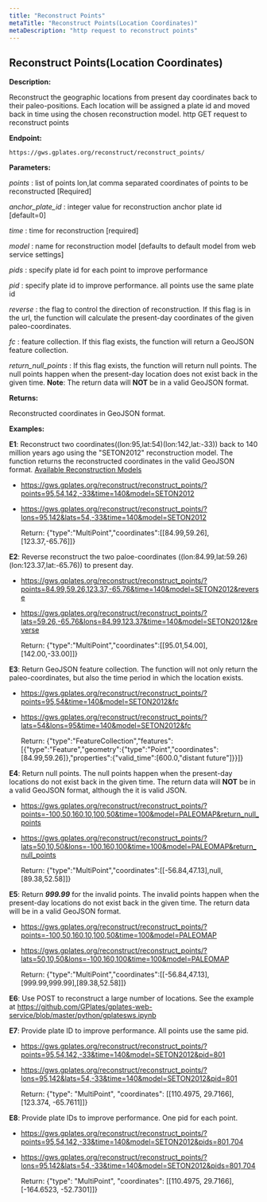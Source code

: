 ```yaml
---
title: "Reconstruct Points"
metaTitle: "Reconstruct Points(Location Coordinates)"
metaDescription: "http request to reconstruct points"
---
```


## Reconstruct Points(Location Coordinates)

**Description:**

Reconstruct the geographic locations from present day coordinates back to their paleo-positions. 
Each location will be assigned a plate id and moved back in time using the chosen reconstruction model.
http GET request to reconstruct points

**Endpoint:**
    
    https://gws.gplates.org/reconstruct/reconstruct_points/
    
**Parameters:**

*points* : list of points lon,lat comma separated coordinates of points to be reconstructed [Required]

*anchor_plate_id* : integer value for reconstruction anchor plate id [default=0]

*time* : time for reconstruction [required]

*model* : name for reconstruction model [defaults to default model from web service settings]

*pids* : specify plate id for each point to improve performance

*pid* : specify plate id to improve performance. all points use the same plate id

*reverse* : the flag to control the direction of reconstruction. If this flag is in the url, 
the function will calculate the present-day coordinates of the given paleo-coordinates.

*fc* : feature collection. If this flag exists, the function will return a GeoJSON feature collection.

*return_null_points* : If this flag exists, the function will return null points. 
The null points happen when the present-day location does not exist back in the given time. 
**Note**: The return data will **NOT** be in a valid GeoJSON format.

**Returns:**

Reconstructed coordinates in GeoJSON format.

**Examples:**

**E1**: Reconstruct two coordinates((lon:95,lat:54)(lon:142,lat:-33)) back to 140 million years ago using the "SETON2012" reconstruction model. 
The function returns the reconstructed coordinates in the valid GeoJSON format. 
[Available Reconstruction Models](/reconstruction-models) 


- https://gws.gplates.org/reconstruct/reconstruct_points/?points=95,54,142,-33&time=140&model=SETON2012
- https://gws.gplates.org/reconstruct/reconstruct_points/?lons=95,142&lats=54,-33&time=140&model=SETON2012
  

    Return: {"type":"MultiPoint","coordinates":[[84.99,59.26],[123.37,-65.76]]}

**E2**: Reverse reconstruct the two paloe-coordinates ((lon:84.99,lat:59.26)(lon:123.37,lat:-65.76)) to present day.

- https://gws.gplates.org/reconstruct/reconstruct_points/?points=84.99,59.26,123.37,-65.76&time=140&model=SETON2012&reverse
- https://gws.gplates.org/reconstruct/reconstruct_points/?lats=59.26,-65.76&lons=84.99,123.37&time=140&model=SETON2012&reverse
  

    Return: {"type":"MultiPoint","coordinates":[[95.01,54.00],[142.00,-33.00]]}

**E3**: Return GeoJSON feature collection. The function will not only return the paleo-coordinates, but also the  time period in which the location exists. 

- https://gws.gplates.org/reconstruct/reconstruct_points/?points=95,54&time=140&model=SETON2012&fc
- https://gws.gplates.org/reconstruct/reconstruct_points/?lats=54&lons=95&time=140&model=SETON2012&fc
  

    Return: {"type":"FeatureCollection","features":[{"type":"Feature","geometry":{"type":"Point","coordinates":[84.99,59.26]},"properties":{"valid_time":[600.0,"distant future"]}}]}

**E4**: Return null points. The null points happen when the present-day locations do not exist back in the given time. 
The return data will **NOT** be in a valid GeoJSON format, although the it is valid JSON. 

- https://gws.gplates.org/reconstruct/reconstruct_points/?points=-100,50,160,10,100,50&time=100&model=PALEOMAP&return_null_points
- https://gws.gplates.org/reconstruct/reconstruct_points/?lats=50,10,50&lons=-100,160,100&time=100&model=PALEOMAP&return_null_points
     

    Return: {"type":"MultiPoint","coordinates":[[-56.84,47.13],null,[89.38,52.58]]}

**E5**: Return ***999.99*** for the invalid points. The invalid points happen when the present-day locations do not exist back in the given time. 
The return data will be in a valid GeoJSON format. 

- https://gws.gplates.org/reconstruct/reconstruct_points/?points=-100,50,160,10,100,50&time=100&model=PALEOMAP
- https://gws.gplates.org/reconstruct/reconstruct_points/?lats=50,10,50&lons=-100,160,100&time=100&model=PALEOMAP
  

    Return: {"type":"MultiPoint","coordinates":[[-56.84,47.13],[999.99,999.99],[89.38,52.58]]}

**E6**: Use POST to reconstruct a large number of locations. See the example at https://github.com/GPlates/gplates-web-service/blob/master/python/gplatesws.ipynb

**E7**: Provide plate ID to improve performance. All points use the same pid.

- https://gws.gplates.org/reconstruct/reconstruct_points/?points=95,54,142,-33&time=140&model=SETON2012&pid=801
- https://gws.gplates.org/reconstruct/reconstruct_points/?lons=95,142&lats=54,-33&time=140&model=SETON2012&pid=801
  

    Return: {"type": "MultiPoint", "coordinates": [[110.4975, 29.7166], [123.374, -65.7611]]}

**E8**: Provide plate IDs to improve performance. One pid for each point.

- https://gws.gplates.org/reconstruct/reconstruct_points/?points=95,54,142,-33&time=140&model=SETON2012&pids=801,704
- https://gws.gplates.org/reconstruct/reconstruct_points/?lons=95,142&lats=54,-33&time=140&model=SETON2012&pids=801,704
  

    Return: {"type": "MultiPoint", "coordinates": [[110.4975, 29.7166], [-164.6523, -52.7301]]}